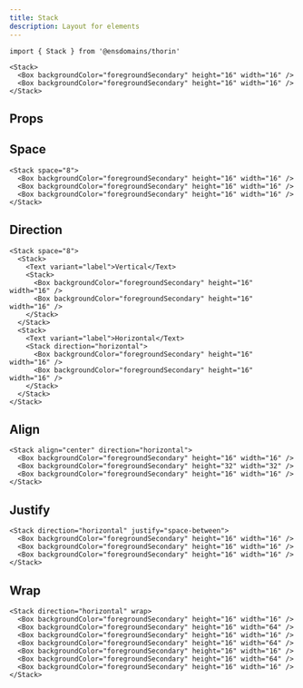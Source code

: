 ```yaml
---
title: Stack
description: Layout for elements
---
```


```tsx
import { Stack } from '@ensdomains/thorin'
```

```tsx expand=true live=true
<Stack>
  <Box backgroundColor="foregroundSecondary" height="16" width="16" />
  <Box backgroundColor="foregroundSecondary" height="16" width="16" />
</Stack>
```

## Props

<PropsTable sourceLink={sourceLink} types={types} />

## Space

```tsx live=true
<Stack space="8">
  <Box backgroundColor="foregroundSecondary" height="16" width="16" />
  <Box backgroundColor="foregroundSecondary" height="16" width="16" />
  <Box backgroundColor="foregroundSecondary" height="16" width="16" />
</Stack>
```

## Direction

```tsx live=true
<Stack space="8">
  <Stack>
    <Text variant="label">Vertical</Text>
    <Stack>
      <Box backgroundColor="foregroundSecondary" height="16" width="16" />
      <Box backgroundColor="foregroundSecondary" height="16" width="16" />
    </Stack>
  </Stack>
  <Stack>
    <Text variant="label">Horizontal</Text>
    <Stack direction="horizontal">
      <Box backgroundColor="foregroundSecondary" height="16" width="16" />
      <Box backgroundColor="foregroundSecondary" height="16" width="16" />
    </Stack>
  </Stack>
</Stack>
```

## Align

```tsx live=true
<Stack align="center" direction="horizontal">
  <Box backgroundColor="foregroundSecondary" height="16" width="16" />
  <Box backgroundColor="foregroundSecondary" height="32" width="32" />
  <Box backgroundColor="foregroundSecondary" height="16" width="16" />
</Stack>
```

## Justify

```tsx live=true
<Stack direction="horizontal" justify="space-between">
  <Box backgroundColor="foregroundSecondary" height="16" width="16" />
  <Box backgroundColor="foregroundSecondary" height="16" width="16" />
  <Box backgroundColor="foregroundSecondary" height="16" width="16" />
</Stack>
```

## Wrap

```tsx live=true
<Stack direction="horizontal" wrap>
  <Box backgroundColor="foregroundSecondary" height="16" width="16" />
  <Box backgroundColor="foregroundSecondary" height="16" width="64" />
  <Box backgroundColor="foregroundSecondary" height="16" width="16" />
  <Box backgroundColor="foregroundSecondary" height="16" width="64" />
  <Box backgroundColor="foregroundSecondary" height="16" width="16" />
  <Box backgroundColor="foregroundSecondary" height="16" width="64" />
  <Box backgroundColor="foregroundSecondary" height="16" width="16" />
</Stack>
```
